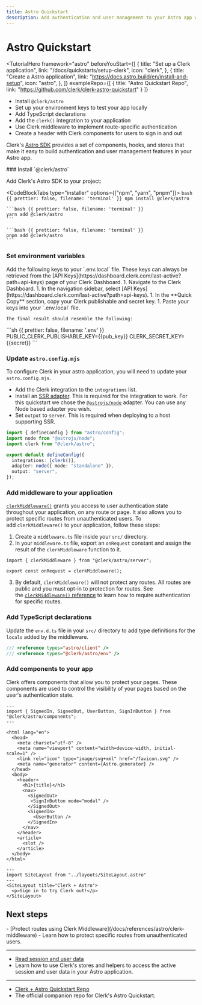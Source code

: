 ```yaml
---
title: Astro Quickstart
description: Add authentication and user management to your Astro app with Clerk.
---
```


# Astro Quickstart

<TutorialHero
  framework="astro"
  beforeYouStart={[
    {
      title: "Set up a Clerk application",
      link: "/docs/quickstarts/setup-clerk",
      icon: "clerk",
    },
    {
      title: "Create a Astro application",
      link: "https://docs.astro.build/en/install-and-setup",
      icon: "astro",
    },
  ]}
  exampleRepo={[
    {
      title: "Astro Quickstart Repo",
      link: "https://github.com/clerk/clerk-astro-quickstart"
    }
  ]}
>
  - Install `@clerk/astro`
  - Set up your environment keys to test your app locally
  - Add TypeScript declarations
  - Add the `clerk()` integration to your application
  - Use Clerk middleware to implement route-specific authentication
  - Create a header with Clerk components for users to sign in and out
</TutorialHero>

Clerk's [Astro SDK](/docs/references/astro/overview) provides a set of components, hooks, and stores that make it easy to build authentication and user management features in your Astro app.

<Steps>
  ### Install `@clerk/astro`

  Add Clerk's Astro SDK to your project:

  <CodeBlockTabs type="installer" options={["npm", "yarn", "pnpm"]}>
    ```bash {{ prettier: false, filename: 'terminal' }}
    npm install @clerk/astro
    ```

    ```bash {{ prettier: false, filename: 'terminal' }}
    yarn add @clerk/astro
    ```

    ```bash {{ prettier: false, filename: 'terminal' }}
    pnpm add @clerk/astro
    ```
  </CodeBlockTabs>

  ### Set environment variables

  <SignedIn>
    Add the following keys to your `.env.local` file. These keys can always be retrieved from the [API Keys](https://dashboard.clerk.com/last-active?path=api-keys) page of your Clerk Dashboard.
  </SignedIn>

  <SignedOut>
    1. Navigate to the Clerk Dashboard.
    1. In the navigation sidebar, select [API Keys](https://dashboard.clerk.com/last-active?path=api-keys).
    1. In the **Quick Copy** section, copy your Clerk publishable and secret key.
    1. Paste your keys into your `.env.local` file.

    The final result should resemble the following:
  </SignedOut>

  <InjectKeys>
    ```sh {{ prettier: false, filename: '.env' }}
    PUBLIC_CLERK_PUBLISHABLE_KEY={{pub_key}}
    CLERK_SECRET_KEY={{secret}}
    ```
  </InjectKeys>

  ### Update `astro.config.mjs`

  To configure Clerk in your astro application, you will need to update your `astro.config.mjs`.

  - Add the Clerk integration to the `integrations` list.
  - Install an [SSR adapter](https://docs.astro.build/en/guides/server-side-rendering/#official-adapters). This is required for the integration to work. For this quickstart we chose the [`@astrojs/node`](https://docs.astro.build/en/guides/integrations-guide/node/) adapter. You can use any Node based adapter you wish.
  - Set `output` to `server`. This is required when deploying to a host supporting SSR.

  ```ts {{ prettier: false, filename: 'astro.config.mjs', mark: [2, 3, [6, 8]] }}
  import { defineConfig } from "astro/config";
  import node from "@astrojs/node";
  import clerk from "@clerk/astro";

  export default defineConfig({
    integrations: [clerk()],
    adapter: node({ mode: "standalone" }),
    output: "server",
  });
  ```

  ### Add middleware to your application

  [`clerkMiddleware()`](/docs/references/astro/clerk-middleware) grants you access to user authentication state throughout your application, on any route or page. It also allows you to protect specific routes from unauthenticated users. To add `clerkMiddleware()` to your application, follow these steps:

  1. Create a `middleware.ts` file inside your `src/` directory.
  1. In your `middleware.ts` file, export an `onRequest` constant and assign the result of the `clerkMiddleware` function to it.

  ```tsx {{ prettier: false, filename: 'src/middleware.ts' }}
  import { clerkMiddleware } from "@clerk/astro/server";

  export const onRequest = clerkMiddleware();
  ```

  3. By default, `clerkMiddleware()` will not protect any routes. All routes are public and you must opt-in to protection for routes. See the [`clerkMiddleware()` reference](/docs/references/astro/clerk-middleware) to learn how to require authentication for specific routes.

  ### Add TypeScript declarations

  Update the `env.d.ts` file in your `src/` directory to add type definitions for the `locals` added by the middleware.

  ```ts {{ prettier: false, filename: 'src/env.d.ts', mark: [3] }}
  /// <reference types="astro/client" />
  /// <reference types="@clerk/astro/env" />
  ```

  ### Add components to your app

  Clerk offers components that allow you to protect your pages. These components are used to control the visibility of your pages based on the user's authentication state.

  ```astro {{ prettier: false, filename: 'src/layouts/SiteLayout.astro' }}
  ---
  import { SignedIn, SignedOut, UserButton, SignInButton } from "@clerk/astro/components";
  ---

  <html lang="en">
    <head>
      <meta charset="utf-8" />
      <meta name="viewport" content="width=device-width, initial-scale=1" />
      <link rel="icon" type="image/svg+xml" href="/favicon.svg" />
      <meta name="generator" content={Astro.generator} />
    </head>
    <body>
      <header>
        <h1>{title}</h1>
        <nav>
          <SignedOut>
           <SignInButton mode="modal" />
          </SignedOut>
          <SignedIn>
            <UserButton />
          </SignedIn>
        </nav>
      </header>
      <article>
        <slot />
      </article>
    </body>
  </html>
  ```

  ```astro {{ prettier: false, filename: 'src/pages/index.astro' }}
  ---
  import SiteLayout from "../layouts/SiteLayout.astro"
  ---
  <SiteLayout title="Clerk + Astro">
    <p>Sign in to try Clerk out!</p>
  </SiteLayout>
  ```
</Steps>

## Next steps

<Cards>
  - [Protect routes using Clerk Middleware](/docs/references/astro/clerk-middleware)
  - Learn how to protect specific routes from unauthenticated users.

  ---

  - [Read session and user data](/docs/references/astro/read-session-data)
  - Learn how to use Clerk's stores and helpers to access the active session and user data in your Astro application.

  ---

  - [Clerk + Astro Quickstart Repo](https://github.com/clerk/clerk-astro-quickstart)
  - The official companion repo for Clerk's Astro Quickstart.
</Cards>
